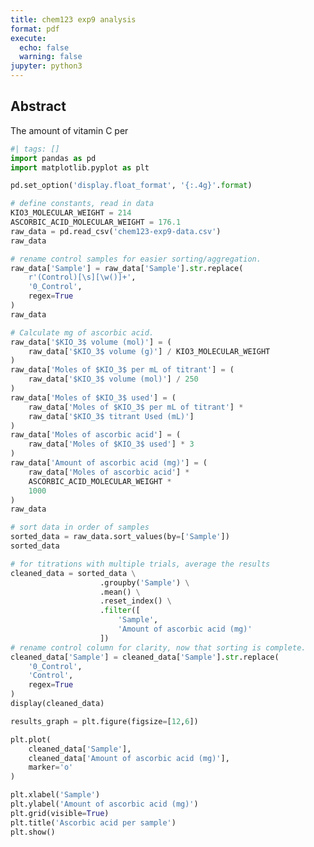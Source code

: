 ```yaml
---
title: chem123 exp9 analysis
format: pdf
execute:
  echo: false
  warning: false
jupyter: python3
---
```


## Abstract
The amount of vitamin C per 



```python
#| tags: []
import pandas as pd
import matplotlib.pyplot as plt
```

```python
pd.set_option('display.float_format', '{:.4g}'.format)
```

```python
# define constants, read in data
KIO3_MOLECULAR_WEIGHT = 214
ASCORBIC_ACID_MOLECULAR_WEIGHT = 176.1
raw_data = pd.read_csv('chem123-exp9-data.csv')
raw_data
```

```python
# rename control samples for easier sorting/aggregation.
raw_data['Sample'] = raw_data['Sample'].str.replace(
    r'(Control)[\s][\w()]+',
    '0_Control',
    regex=True
)
raw_data
```

```python
# Calculate mg of ascorbic acid.
raw_data['$KIO_3$ volume (mol)'] = (
    raw_data['$KIO_3$ volume (g)'] / KIO3_MOLECULAR_WEIGHT
)
raw_data['Moles of $KIO_3$ per mL of titrant'] = (
    raw_data['$KIO_3$ volume (mol)'] / 250
)
raw_data['Moles of $KIO_3$ used'] = (
    raw_data['Moles of $KIO_3$ per mL of titrant'] *
    raw_data['$KIO_3$ titrant Used (mL)']
)
raw_data['Moles of ascorbic acid'] = (
    raw_data['Moles of $KIO_3$ used'] * 3
)
raw_data['Amount of ascorbic acid (mg)'] = (
    raw_data['Moles of ascorbic acid'] *
    ASCORBIC_ACID_MOLECULAR_WEIGHT *
    1000
)
raw_data
```

```python
# sort data in order of samples
sorted_data = raw_data.sort_values(by=['Sample'])
sorted_data
```

```python
# for titrations with multiple trials, average the results
cleaned_data = sorted_data \
                    .groupby('Sample') \
                    .mean() \
                    .reset_index() \
                    .filter([
                        'Sample',
                        'Amount of ascorbic acid (mg)'
                    ])
# rename control column for clarity, now that sorting is complete.
cleaned_data['Sample'] = cleaned_data['Sample'].str.replace(
    '0_Control',
    'Control',
    regex=True
)
display(cleaned_data)
```

```python
results_graph = plt.figure(figsize=[12,6])

plt.plot(
    cleaned_data['Sample'],
    cleaned_data['Amount of ascorbic acid (mg)'],
    marker='o'
)

plt.xlabel('Sample')
plt.ylabel('Amount of ascorbic acid (mg)')
plt.grid(visible=True)
plt.title('Ascorbic acid per sample')
plt.show()
```

